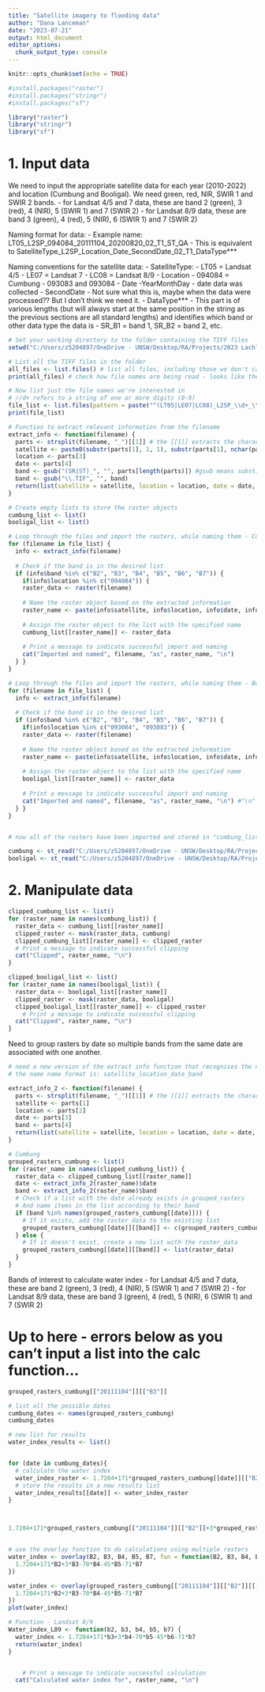 ```yaml
---
title: "Satellite imagery to flooding data"
author: "Dana Lanceman"
date: "2023-07-21"
output: html_document
editor_options: 
  chunk_output_type: console
---
```


```r
knitr::opts_chunk$set(echo = TRUE)
```

```r
#install.packages("raster")
#install.packages("stringr")
#install.packages("sf")

library("raster")
library("stringr")
library("sf")
```

# 1. Input data
We need to input the appropriate satellite data for each year (2010-2022) and location (Cumbung and Booligal).
We need green, red, NIR, SWIR 1 and SWIR 2 bands.
- for Landsat 4/5 and 7 data, these are band 2 (green), 3 (red), 4 (NIR), 5 (SWIR 1) and 7 (SWIR 2)
- for Landsat 8/9 data, these are band 3 (green), 4 (red), 5 (NIR), 6 (SWIR 1) and 7 (SWIR 2)

Naming format for data:
- Example name: LT05_L2SP_094084_20111104_20200820_02_T1_ST_QA
  - This is equivalent to SatelliteType_L2SP_Location_Date_SecondDate_02_T1_DataType***

Naming conventions for the satellite data:
- SatelliteType:
  - LT05 = Landsat 4/5
  - LE07 = Landsat 7
  - LC08 = Landsat 8/9
- Location
  - 094084 = Cumbung
  - 093083 and 093084
- Date 
  -YearMonthDay - date data was collected
- SecondDate
  - Not sure what this is, maybe when the data were processed?? But I don't think we need it.
- DataType***
  - This part is of various lengths (but will always start at the same position in the string as the previous sections are all standard lengths) and identifies which band or other data type the data is
  - SR_B1 = band 1, SR_B2 = band 2, etc.

```r
# Set your working directory to the folder containing the TIFF files
setwd("C:/Users/z5204897/OneDrive - UNSW/Desktop/RA/Projects/2023 Lachlan waterbird and flood datasets compilation/Raw Landsat data")

# List all the TIFF files in the folder
all_files <- list.files() # list all files, including those we don't care about
print(all_files) # check how file names are being read - looks like the extension TIF is capitalised, which we need to code for.

# Now list just the file names we're interested in
# //d+ refers to a string of one or more digits (0-9)
file_list <- list.files(pattern = paste("^(LT05|LE07|LC08)_L2SP_\\d+_\\d+_\\d+_(02_)?T[1-2]_(SR|ST)_B[2-7]\\.TIF", sep = ""))
print(file_list)

# Function to extract relevant information from the filename
extract_info <- function(filename) {
  parts <- strsplit(filename, "_")[[1]] # the [[1]] extracts the character vector of the components of the file name, rather than creating a list that you have to access the character vector from within
  satellite <- paste0(substr(parts[1], 1, 1), substr(parts[1], nchar(parts[1]), nchar(parts[1])))  # Extract the first and fourth characters as satellite name (L5, L7, or L8)
  location <- parts[3]
  date <- parts[4]
  band <- gsub("(SR|ST)_", "", parts[length(parts)]) #gsub means substitute one thing for another
  band <- gsub("\\.TIF", "", band)
  return(list(satellite = satellite, location = location, date = date, band = band))
}

# Create empty lists to store the raster objects
cumbung_list <- list()
booligal_list <- list()

# Loop through the files and import the rasters, while naming them - Cumbung
for (filename in file_list) {
  info <- extract_info(filename)
  
  # Check if the band is in the desired list
  if (info$band %in% c("B2", "B3", "B4", "B5", "B6", "B7")) { 
    if(info$location %in% c("094084")) {
    raster_data <- raster(filename)
    
    # Name the raster object based on the extracted information
    raster_name <- paste(info$satellite, info$location, info$date, info$band, sep = "_")
    
    # Assign the raster object to the list with the specified name
    cumbung_list[[raster_name]] <- raster_data
    
    # Print a message to indicate successful import and naming
    cat("Imported and named", filename, "as", raster_name, "\n")
  } }
}

# Loop through the files and import the rasters, while naming them - Booligal
for (filename in file_list) {
  info <- extract_info(filename)
  
  # Check if the band is in the desired list
  if (info$band %in% c("B2", "B3", "B4", "B5", "B6", "B7")) { 
    if(info$location %in% c("093084", "093083")) {
    raster_data <- raster(filename)
    
    # Name the raster object based on the extracted information
    raster_name <- paste(info$satellite, info$location, info$date, info$band, sep = "_")
    
    # Assign the raster object to the list with the specified name
    booligal_list[[raster_name]] <- raster_data
    
    # Print a message to indicate successful import and naming
    cat("Imported and named", filename, "as", raster_name, "\n") #"\n" indicates new line, printing each on a new line
  } }
}


# now all of the rasters have been imported and stored in "cumbung_list" and "booligal_list"
```

```r
cumbung <- st_read("C:/Users/z5204897/OneDrive - UNSW/Desktop/RA/Projects/2023 Lachlan waterbird and flood datasets compilation/Boundaries/Cumbung_ecological.shp")
booligal <- st_read("C:/Users/z5204897/OneDrive - UNSW/Desktop/RA/Projects/2023 Lachlan waterbird and flood datasets compilation/Boundaries/Booligal_ecological.shp")
```

# 2. Manipulate data

```r
clipped_cumbung_list <- list()
for (raster_name in names(cumbung_list)) {
  raster_data <- cumbung_list[[raster_name]]
  clipped_raster <- mask(raster_data, cumbung)
  clipped_cumbung_list[[raster_name]] <- clipped_raster
  # Print a message to indicate successful clipping
  cat("Clipped", raster_name, "\n")
}

clipped_booligal_list <- list()
for (raster_name in names(booligal_list)) {
  raster_data <- booligal_list[[raster_name]]
  clipped_raster <- mask(raster_data, booligal)
  clipped_booligal_list[[raster_name]] <- clipped_raster
    # Print a message to indicate successful clipping
  cat("Clipped", raster_name, "\n")
}
```

Need to group rasters by date so multiple bands from the same date are associated with one another.

```r
# need a new version of the extract info function that recognises the new file name format (we renamed the rasters)
# the name name format is: satellite_location_date_band

extract_info_2 <- function(filename) {
  parts <- strsplit(filename, "_")[[1]] # the [[1]] extracts the character vector of the components of the file name, rather than creating a list that you have to access the character vector from within
  satellite <- parts[1]
  location <- parts[2]
  date <- parts[3]
  band <- parts[4]
  return(list(satellite = satellite, location = location, date = date, band = band))
}

# Cumbung
grouped_rasters_cumbung <- list()
for (raster_name in names(clipped_cumbung_list)) {
  raster_data <- clipped_cumbung_list[[raster_name]]
  date <- extract_info_2(raster_name)$date
  band <- extract_info_2(raster_name)$band
  # Check if a list with the date already exists in grouped_rasters
  # And name items in the list according to their band 
  if (band %in% names(grouped_rasters_cumbung[[date]])) {
    # If it exists, add the raster_data to the existing list
    grouped_rasters_cumbung[[date]][[band]] <- c(grouped_rasters_cumbung[[date]][[band]], raster_data)
  } else {
    # If it doesn't exist, create a new list with the raster_data
    grouped_rasters_cumbung[[date]][[band]] <- list(raster_data)
  }
}

```

Bands of interest to calculate water index
- for Landsat 4/5 and 7 data, these are band 2 (green), 3 (red), 4 (NIR), 5 (SWIR 1) and 7 (SWIR 2)
- for Landsat 8/9 data, these are band 3 (green), 4 (red), 5 (NIR), 6 (SWIR 1) and 7 (SWIR 2)

# Up to here - errors below as you can't input a list into the calc function...

```r

grouped_rasters_cumbung[["20111104"]][["B3"]]

# list all the possible dates
cumbung_dates <- names(grouped_rasters_cumbung)
cumbung_dates

# new list for results 
water_index_results <- list()


for (date in cumbung_dates){
  # calculate the water index
  water_index_raster <- 1.7204+171*grouped_rasters_cumbung[[date]][["B2"]]+3*grouped_rasters_cumbung[[date]][["B3"]]-70*grouped_rasters_cumbung[[date]][["B4"]]-45*grouped_rasters_cumbung[[date]][["B5"]]-71*grouped_rasters_cumbung[[date]][["B7"]]
  # store the results in a new results list
  water_index_results[[date]] <- water_index_raster
}



1.7204+171*grouped_rasters_cumbung[["20111104"]][["B2"]]+3*grouped_rasters_cumbung[["20111104"]][["B3"]]-70*grouped_rasters_cumbung[["20111104"]][["B4"]]-45*grouped_rasters_cumbung[["20111104"]][["B5"]]-71*grouped_rasters_cumbung[["20111104"]][["B7"]]


# use the overlay function to do calculations using multiple rasters
water_index <- overlay(B2, B3, B4, B5, B7, fun = function(B2, B3, B4, B5, B7) {
  1.7204+171*B2+3*B3-70*B4-45*B5-71*B7
})

water_index <- overlay(grouped_rasters_cumbung[["20111104"]][["B2"]][[1]], grouped_rasters_cumbung[["20111104"]][["B3"]][[1]], grouped_rasters_cumbung[["20111104"]][["B4"]][[1]], grouped_rasters_cumbung[["20111104"]][["B5"]][[1]], grouped_rasters_cumbung[["20111104"]][["B7"]][[1]], fun = function(B2, B3, B4, B5, B7) {
  1.7204+171*B2+3*B3-70*B4-45*B5-71*B7
})
plot(water_index)


```


```r
# Function - Landsat 8/9
Water_index_L89 <- function(b2, b3, b4, b5, b7) {
  water_index <- 1.7204+171*b3+3*b4-70*b5-45*b6-71*b7
  return(water_index)
}


    # Print a message to indicate successful calculation
  cat("Calculated water index for", raster_name, "\n")  
```

